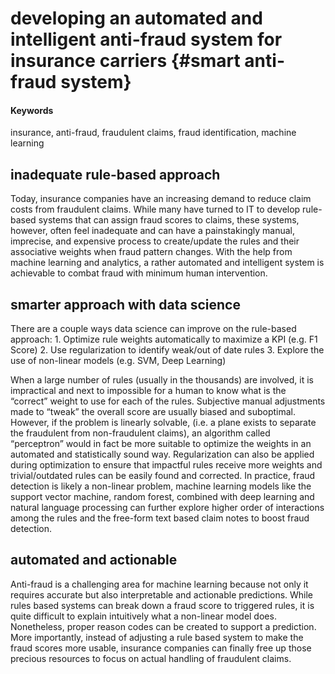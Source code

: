 # developing an automated and intelligent anti-fraud system for insurance carriers {#smart anti-fraud system}

#### Keywords

insurance, anti-fraud, fraudulent claims, fraud identification, machine learning

## inadequate rule-based approach

Today, insurance companies have an increasing demand to reduce claim costs from fraudulent claims. While many have turned to IT to develop rule-based systems that can assign fraud scores to claims, these systems, however, often feel inadequate and can have a painstakingly manual, imprecise, and expensive process to create/update the rules and their associative weights when fraud pattern changes. With the help from machine learning and analytics, a rather automated and intelligent system is achievable to combat fraud with minimum human intervention. 

## smarter approach with data science

There are a couple ways data science can improve on the rule-based approach: 
1.	Optimize rule weights automatically to maximize a KPI (e.g. F1 Score)
2.	Use regularization to identify weak/out of date rules 
3.	Explore the use of non-linear models (e.g. SVM, Deep Learning)

When a large number of rules (usually in the thousands) are involved, it is impractical and next to impossible for a human to know what is the “correct” weight to use for each of the rules. Subjective manual adjustments made to “tweak” the overall score are usually biased and suboptimal. However, if the problem is linearly solvable, (i.e. a plane exists to separate the fraudulent from non-fraudulent claims), an algorithm called “perceptron” would in fact be more suitable to optimize the weights in an automated and statistically sound way. Regularization can also be applied during optimization to ensure that impactful rules receive more weights and trivial/outdated rules can be easily found and corrected. In practice, fraud detection is likely a non-linear problem, machine learning models like the support vector machine, random forest, combined with deep learning and natural language processing can further explore higher order of interactions among the rules and the free-form text based claim notes to boost fraud detection. 

## automated and actionable    

Anti-fraud is a challenging area for machine learning because not only it requires accurate but also interpretable and actionable predictions. While rules based systems can break down a fraud score to triggered rules, it is quite difficult to explain intuitively what a non-linear model does. Nonetheless, proper reason codes can be created to support a prediction. More importantly, instead of adjusting a rule based system to make the fraud scores more usable, insurance companies can finally free up those precious resources to focus on actual handling of fraudulent claims. 
